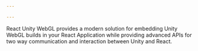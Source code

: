 ```yaml
---

---
```



<ProcessHeader title={title} publishDate={publishDate} kind={kind}/>

<Viewer id={slug} />

React Unity WebGL provides a modern solution for embedding Unity WebGL builds in your React Application while providing advanced APIs for two way communication and interaction between Unity and React.